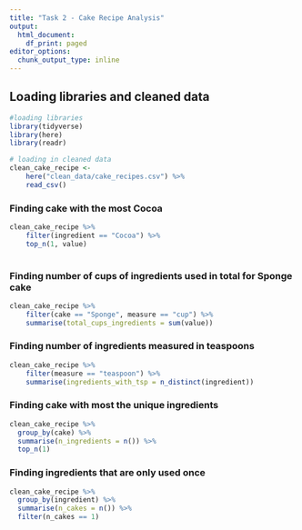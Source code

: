 ```yaml
---
title: "Task 2 - Cake Recipe Analysis"
output:
  html_document:
    df_print: paged
editor_options:
  chunk_output_type: inline
---
```


## Loading libraries and cleaned data
```r
#loading libraries
library(tidyverse)
library(here)
library(readr)

# loading in cleaned data
clean_cake_recipe <-
    here("clean_data/cake_recipes.csv") %>% 
    read_csv()
```

### Finding cake with the most Cocoa

```r
clean_cake_recipe %>% 
    filter(ingredient == "Cocoa") %>% 
    top_n(1, value)
    
```

### Finding number of cups of ingredients used in total for Sponge cake
```r
clean_cake_recipe %>% 
    filter(cake == "Sponge", measure == "cup") %>% 
    summarise(total_cups_ingredients = sum(value))
```

### Finding number of ingredients measured in teaspoons
```r
clean_cake_recipe %>% 
    filter(measure == "teaspoon") %>% 
    summarise(ingredients_with_tsp = n_distinct(ingredient))
```

### Finding cake with most the unique ingredients
```r
clean_cake_recipe %>%
  group_by(cake) %>%
  summarise(n_ingredients = n()) %>%
  top_n(1)
```


### Finding ingredients that are only used once
```r
clean_cake_recipe %>%
  group_by(ingredient) %>%
  summarise(n_cakes = n()) %>% 
  filter(n_cakes == 1)
```


